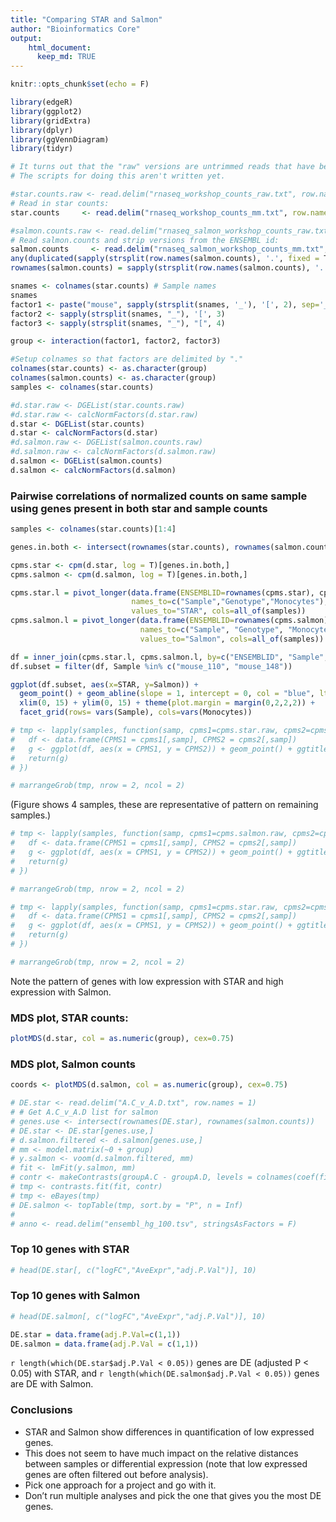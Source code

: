 ```yaml
---
title: "Comparing STAR and Salmon"
author: "Bioinformatics Core"
output:
    html_document:
      keep_md: TRUE
---
```


```r
knitr::opts_chunk$set(echo = F)
```

```r
library(edgeR)
library(ggplot2)
library(gridExtra)
library(dplyr)
library(ggVennDiagram)
library(tidyr)
```

```r
# It turns out that the "raw" versions are untrimmed reads that have been mapped and summarized through the same set of steps.
# The scripts for doing this aren't written yet.

#star.counts.raw <- read.delim("rnaseq_workshop_counts_raw.txt", row.names = 1)
# Read in star counts:
star.counts     <- read.delim("rnaseq_workshop_counts_mm.txt", row.names = 1)

#salmon.counts.raw <- read.delim("rnaseq_salmon_workshop_counts_raw.txt", row.names = 1)
# Read salmon.counts and strip versions from the ENSEMBL id:
salmon.counts     <- read.delim("rnaseq_salmon_workshop_counts_mm.txt", row.names = 1)
any(duplicated(sapply(strsplit(row.names(salmon.counts), '.', fixed = T), '[', 1)))
rownames(salmon.counts) = sapply(strsplit(row.names(salmon.counts), '.', fixed = T), '[', 1)

snames <- colnames(star.counts) # Sample names
snames
factor1 <- paste("mouse", sapply(strsplit(snames, '_'), '[', 2), sep='_')
factor2 <- sapply(strsplit(snames, "_"), '[', 3)
factor3 <- sapply(strsplit(snames, "_"), "[", 4)

group <- interaction(factor1, factor2, factor3)

#Setup colnames so that factors are delimited by "."
colnames(star.counts) <- as.character(group)
colnames(salmon.counts) <- as.character(group)
samples <- colnames(star.counts)

```

```r
#d.star.raw <- DGEList(star.counts.raw)
#d.star.raw <- calcNormFactors(d.star.raw)
d.star <- DGEList(star.counts)
d.star <- calcNormFactors(d.star)
#d.salmon.raw <- DGEList(salmon.counts.raw)
#d.salmon.raw <- calcNormFactors(d.salmon.raw)
d.salmon <- DGEList(salmon.counts)
d.salmon <- calcNormFactors(d.salmon)
```

### Pairwise correlations of normalized counts on same sample using genes present in both star and sample counts
```r

samples <- colnames(star.counts)[1:4]

genes.in.both <- intersect(rownames(star.counts), rownames(salmon.counts))

cpms.star <- cpm(d.star, log = T)[genes.in.both,]
cpms.salmon <- cpm(d.salmon, log = T)[genes.in.both,]
```

```r
cpms.star.l = pivot_longer(data.frame(ENSEMBLID=rownames(cpms.star), cpms.star), 
                           names_to=c("Sample","Genotype","Monocytes"), names_sep='\\.', 
                           values_to="STAR", cols=all_of(samples))
cpms.salmon.l = pivot_longer(data.frame(ENSEMBLID=rownames(cpms.salmon), cpms.salmon), 
                             names_to=c("Sample", "Genotype", "Monocytes"), names_sep='\\.',
                             values_to="Salmon", cols=all_of(samples))

df = inner_join(cpms.star.l, cpms.salmon.l, by=c("ENSEMBLID", "Sample", "Genotype", "Monocytes"))
df.subset = filter(df, Sample %in% c("mouse_110", "mouse_148"))
```

```r

ggplot(df.subset, aes(x=STAR, y=Salmon)) +
  geom_point() + geom_abline(slope = 1, intercept = 0, col = "blue", lty = 2) + 
  xlim(0, 15) + ylim(0, 15) + theme(plot.margin = margin(0,2,2,2)) + 
  facet_grid(rows= vars(Sample), cols=vars(Monocytes))
```



```r
# tmp <- lapply(samples, function(samp, cpms1=cpms.star.raw, cpms2=cpms.star, main="Star raw (x) vs htstream (y)"){
#   df <- data.frame(CPMS1 = cpms1[,samp], CPMS2 = cpms2[,samp])
#   g <- ggplot(df, aes(x = CPMS1, y = CPMS2)) + geom_point() + ggtitle(samp) + geom_abline(slope = 1, intercept = 0, col = "blue", lty = 2) + xlim(0, 15) + ylim(0, 15) + theme(plot.margin = margin(0,2,2,2)) + ggtitle(paste(main,samp))
#   return(g)
# })
```


```r
# marrangeGrob(tmp, nrow = 2, ncol = 2)
```

(Figure shows 4 samples, these are representative of pattern on remaining samples.)

```r
# tmp <- lapply(samples, function(samp, cpms1=cpms.salmon.raw, cpms2=cpms.salmon, main="Salmon raw (x) vs htstream (y)"){
#   df <- data.frame(CPMS1 = cpms1[,samp], CPMS2 = cpms2[,samp])
#   g <- ggplot(df, aes(x = CPMS1, y = CPMS2)) + geom_point() + ggtitle(samp) + geom_abline(slope = 1, intercept = 0, col = "blue", lty = 2) + xlim(0, 15) + ylim(0, 15) + theme(plot.margin = margin(0,2,2,2)) + ggtitle(paste(main,samp))
#   return(g)
# })
```


```r
# marrangeGrob(tmp, nrow = 2, ncol = 2)
```

```r
# tmp <- lapply(samples, function(samp, cpms1=cpms.star.raw, cpms2=cpms.salmon, main="Star (x) vs Salmon (y)"){
#   df <- data.frame(CPMS1 = cpms1[,samp], CPMS2 = cpms2[,samp])
#   g <- ggplot(df, aes(x = CPMS1, y = CPMS2)) + geom_point() + ggtitle(samp) + geom_abline(slope = 1, intercept = 0, col = "blue", lty = 2) + xlim(0, 15) + ylim(0, 15) + theme(plot.margin = margin(0,2,2,2)) + ggtitle(paste(main,samp))
#   return(g)
# })
```


```r
# marrangeGrob(tmp, nrow = 2, ncol = 2)
```

Note the pattern of genes with low expression with STAR and high expression with Salmon.


### MDS plot, STAR counts:
```r
plotMDS(d.star, col = as.numeric(group), cex=0.75)
```

### MDS plot, Salmon counts
```r
coords <- plotMDS(d.salmon, col = as.numeric(group), cex=0.75)
```


```r
# DE.star <- read.delim("A.C_v_A.D.txt", row.names = 1)
# # Get A.C_v_A.D list for salmon
# genes.use <- intersect(rownames(DE.star), rownames(salmon.counts))
# DE.star <- DE.star[genes.use,]
# d.salmon.filtered <- d.salmon[genes.use,]
# mm <- model.matrix(~0 + group)
# y.salmon <- voom(d.salmon.filtered, mm)
# fit <- lmFit(y.salmon, mm)
# contr <- makeContrasts(groupA.C - groupA.D, levels = colnames(coef(fit)))
# tmp <- contrasts.fit(fit, contr)
# tmp <- eBayes(tmp)
# DE.salmon <- topTable(tmp, sort.by = "P", n = Inf)
# 
# anno <- read.delim("ensembl_hg_100.tsv", stringsAsFactors = F)
```

### Top 10 genes with STAR
```r
# head(DE.star[, c("logFC","AveExpr","adj.P.Val")], 10)
```

### Top 10 genes with Salmon
```r
# head(DE.salmon[, c("logFC","AveExpr","adj.P.Val")], 10)
```

```r
DE.star = data.frame(adj.P.Val=c(1,1))
DE.salmon = data.frame(adj.P.Val = c(1,1))
```

`r length(which(DE.star$adj.P.Val < 0.05))` genes are DE (adjusted P < 0.05) with STAR, and `r length(which(DE.salmon$adj.P.Val < 0.05))` genes are DE with Salmon.



### Conclusions
* STAR and Salmon show differences in quantification of low expressed genes.
* This does not seem to have much impact on the relative distances between samples or differential expression (note that low expressed genes are often filtered out before analysis).
* Pick one approach for a project and go with it.
* Don't run multiple analyses and pick the one that gives you the most DE genes.





